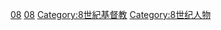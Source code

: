 [[Category:中世紀基督徒|08]]
[[Category:各世纪基督徒|08]]
[[Category:8世紀基督教|Category:8世紀基督教]]
[[Category:8世纪人物|Category:8世纪人物]]
